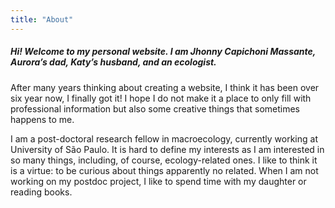 ```yaml
---
title: "About"
---
```


##### Hi! Welcome to my personal website.  I am Jhonny Capichoni Massante, Aurora's dad, Katy's husband, and an ecologist.

After many years thinking about creating a website, I think it has been over six year now, I finally got it! I hope I do not make it a place to only fill with professional information but also some creative things that sometimes happens to me.

I am a post-doctoral research fellow in macroecology, currently working at University of São Paulo. It is hard to define my interests as I am interested in so many things, including, of course, ecology-related ones. I like to think it is a virtue: to be curious about things apparently no related. When I am not working on my postdoc project, I like to spend time with my daughter or reading books.
